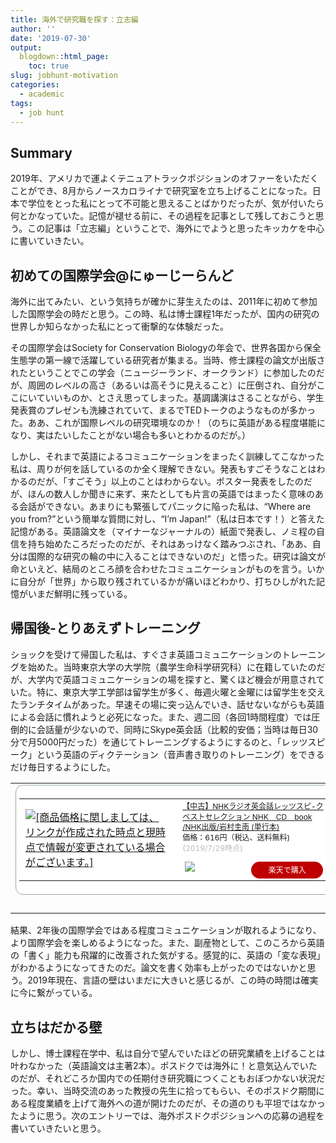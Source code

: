 ```yaml
---
title: 海外で研究職を探す：立志編
author: ''
date: '2019-07-30'
output:
  blogdown::html_page:
    toc: true
slug: jobhunt-motivation
categories:
  - academic
tags:
  - job hunt
---
```


## Summary

2019年、アメリカで運よくテニュアトラックポジションのオファーをいただくことができ、8月からノースカロライナで研究室を立ち上げることになった。日本で学位をとった私にとって不可能と思えることばかりだったが、気が付いたら何とかなっていた。記憶が褪せる前に、その過程を記事として残しておこうと思う。この記事は「立志編」ということで、海外にでようと思ったキッカケを中心に書いていきたい。

## 初めての国際学会@にゅーじーらんど

海外に出てみたい、という気持ちが確かに芽生えたのは、2011年に初めて参加した国際学会の時だと思う。この時、私は博士課程1年だったが、国内の研究の世界しか知らなかった私にとって衝撃的な体験だった。

その国際学会はSociety for Conservation Biologyの年会で、世界各国から保全生態学の第一線で活躍している研究者が集まる。当時、修士課程の論文が出版されたということでこの学会（ニュージーランド、オークランド）に参加したのだが、周囲のレベルの高さ（あるいは高そうに見えること）に圧倒され、自分がここにいていいものか、とさえ思ってしまった。基調講演はさることながら、学生発表賞のプレゼンも洗練されていて、まるでTEDトークのようなものが多かった。ああ、これが国際レベルの研究環境なのか！（のちに英語がある程度堪能になり、実はたいしたことがない場合も多いとわかるのだが。）

しかし、それまで英語によるコミュニケーションをまったく訓練してこなかった私は、周りが何を話しているのか全く理解できない。発表もすごそうなことはわかるのだが、「すごそう」以上のことはわからない。ポスター発表をしたのだが、ほんの数人しか聞きに来ず、来たとしても片言の英語ではまったく意味のある会話ができない。あまりにも緊張してパニックに陥った私は、"Where are you from?"という簡単な質問に対し、"I'm Japan!"（私は日本です！）と答えた記憶がある。英語論文を（マイナーなジャーナルの）紙面で発表し、ノミ程の自信を持ち始めたころだったのだが、それはあっけなく踏みつぶされ、「ああ、自分は国際的な研究の輪の中に入ることはできないのだ」と悟った。研究は論文が命といえど、結局のところ顔を合わせたコミュニケーションがものを言う。いかに自分が「世界」から取り残されているかが痛いほどわかり、打ちひしがれた記憶がいまだ鮮明に残っている。

## 帰国後-とりあえずトレーニング

ショックを受けて帰国した私は、すぐさま英語コミュニケーションのトレーニングを始めた。当時東京大学の大学院（農学生命科学研究科）に在籍していたのだが、大学内で英語コミュニケーションの場を探すと、驚くほど機会が用意されていた。特に、東京大学工学部は留学生が多く、毎週火曜と金曜には留学生を交えたランチタイムがあった。早速その場に突っ込んでいき、話せないながらも英語による会話に慣れようと必死になった。また、週二回（各回1時間程度）では圧倒的に会話量が少ないので、同時にSkype英会話（比較的安価；当時は毎日30分で月5000円だった）を通じてトレーニングするようにするのと、「レッツスピーク」という英語のディクテーション（音声書き取りのトレーニング）をできるだけ毎日するようにした。

<table border="0" cellpadding="0" cellspacing="0"><tr><td><div style="border:1px solid #95a5a6;border-radius:.75rem;background-color:#FFFFFF;width:504px;margin:0px;padding:5px;text-align:center;overflow:hidden;"><table><tr><td style="width:240px"><a href="https://hb.afl.rakuten.co.jp/hgc/18ebfe2a.7cc67444.18ebfe2b.e1a8b7c4/?pc=https%3A%2F%2Fitem.rakuten.co.jp%2Fvaboo%2Fva4331039414u30%2F&m=http%3A%2F%2Fm.rakuten.co.jp%2Fvaboo%2Fi%2F15467463%2F&link_type=picttext&ut=eyJwYWdlIjoiaXRlbSIsInR5cGUiOiJwaWN0dGV4dCIsInNpemUiOiIyNDB4MjQwIiwibmFtIjoxLCJuYW1wIjoicmlnaHQiLCJjb20iOjEsImNvbXAiOiJkb3duIiwicHJpY2UiOjEsImJvciI6MSwiY29sIjoxLCJiYnRuIjoxfQ%3D%3D" target="_blank" rel="nofollow noopener noreferrer" style="word-wrap:break-word;"  ><img src="https://hbb.afl.rakuten.co.jp/hgb/18ebfe2a.7cc67444.18ebfe2b.e1a8b7c4/?me_id=1273418&item_id=15467463&m=https%3A%2F%2Fthumbnail.image.rakuten.co.jp%2F%400_mall%2Fvaboo%2Fcabinet%2Fnoimage.jpg%3F_ex%3D80x80&pc=https%3A%2F%2Fthumbnail.image.rakuten.co.jp%2F%400_mall%2Fvaboo%2Fcabinet%2Fnoimage.jpg%3F_ex%3D240x240&s=240x240&t=picttext" border="0" style="margin:2px" alt="[商品価格に関しましては、リンクが作成された時点と現時点で情報が変更されている場合がございます。]" title="[商品価格に関しましては、リンクが作成された時点と現時点で情報が変更されている場合がございます。]"></a></td><td style="vertical-align:top;width:248px;"><p style="font-size:12px;line-height:1.4em;text-align:left;margin:0px;padding:2px 6px;word-wrap:break-word"><a href="https://hb.afl.rakuten.co.jp/hgc/18ebfe2a.7cc67444.18ebfe2b.e1a8b7c4/?pc=https%3A%2F%2Fitem.rakuten.co.jp%2Fvaboo%2Fva4331039414u30%2F&m=http%3A%2F%2Fm.rakuten.co.jp%2Fvaboo%2Fi%2F15467463%2F&link_type=picttext&ut=eyJwYWdlIjoiaXRlbSIsInR5cGUiOiJwaWN0dGV4dCIsInNpemUiOiIyNDB4MjQwIiwibmFtIjoxLCJuYW1wIjoicmlnaHQiLCJjb20iOjEsImNvbXAiOiJkb3duIiwicHJpY2UiOjEsImJvciI6MSwiY29sIjoxLCJiYnRuIjoxfQ%3D%3D" target="_blank" rel="nofollow noopener noreferrer" style="word-wrap:break-word;"  >【中古】NHKラジオ英会話レッツスピ-クベストセレクション NHK　CD　book /NHK出版/岩村圭南 (単行本)</a><br><span >価格：616円（税込、送料無料)</span> <span style="color:#BBB">(2019/7/29時点)</span></p><div style="margin:10px;"><a href="https://hb.afl.rakuten.co.jp/hgc/18ebfe2a.7cc67444.18ebfe2b.e1a8b7c4/?pc=https%3A%2F%2Fitem.rakuten.co.jp%2Fvaboo%2Fva4331039414u30%2F&m=http%3A%2F%2Fm.rakuten.co.jp%2Fvaboo%2Fi%2F15467463%2F&link_type=picttext&ut=eyJwYWdlIjoiaXRlbSIsInR5cGUiOiJwaWN0dGV4dCIsInNpemUiOiIyNDB4MjQwIiwibmFtIjoxLCJuYW1wIjoicmlnaHQiLCJjb20iOjEsImNvbXAiOiJkb3duIiwicHJpY2UiOjEsImJvciI6MSwiY29sIjoxLCJiYnRuIjoxfQ%3D%3D" target="_blank" rel="nofollow noopener noreferrer" style="word-wrap:break-word;"  ><img src="https://static.affiliate.rakuten.co.jp/makelink/rl.svg" style="float:left;max-height:27px;width:auto;margin-top:0"></a><a href="https://hb.afl.rakuten.co.jp/hgc/18ebfe2a.7cc67444.18ebfe2b.e1a8b7c4/?pc=https%3A%2F%2Fitem.rakuten.co.jp%2Fvaboo%2Fva4331039414u30%2F%3Fscid%3Daf_pc_bbtn&m=http%3A%2F%2Fm.rakuten.co.jp%2Fvaboo%2Fi%2F15467463%2F%3Fscid%3Daf_pc_bbtn&link_type=picttext&ut=eyJwYWdlIjoiaXRlbSIsInR5cGUiOiJwaWN0dGV4dCIsInNpemUiOiIyNDB4MjQwIiwibmFtIjoxLCJuYW1wIjoicmlnaHQiLCJjb20iOjEsImNvbXAiOiJkb3duIiwicHJpY2UiOjEsImJvciI6MSwiY29sIjoxLCJiYnRuIjoxfQ==" target="_blank" rel="nofollow noopener noreferrer" style="word-wrap:break-word;"  ><div style="float:right;width:41%;height:27px;background-color:#bf0000;color:#fff !important;font-size:12px;font-weight:500;line-height:27px;margin-left:1px;padding: 0 12px;border-radius:16px;cursor:pointer;text-align:center;">楽天で購入</div></a></div></td><tr></table></div><br><p style="color:#000000;font-size:12px;line-height:1.4em;margin:5px;word-wrap:break-word"></p></td></tr></table>

結果、2年後の国際学会ではある程度コミュニケーションが取れるようになり、より国際学会を楽しめるようになった。また、副産物として、このころから英語の「書く」能力も飛躍的に改善された気がする。感覚的に、英語の「変な表現」がわかるようになってきたのだ。論文を書く効率も上がったのではないかと思う。2019年現在、言語の壁はいまだに大きいと感じるが、この時の時間は確実に今に繋がっている。
 
## 立ちはだかる壁
しかし、博士課程在学中、私は自分で望んでいたほどの研究業績を上げることは叶わなかった（英語論文は主著2本）。ポスドクでは海外に！と意気込んでいたのだが、それどころか国内での任期付き研究職につくこともおぼつかない状況だった。幸い、当時交流のあった教授の先生に拾ってもらい、そのポスドク期間にある程度業績を上げて海外への道が開けたのだが、その道のりも平坦ではなかったように思う。次のエントリーでは、海外ポスドクポジションへの応募の過程を書いていきたいと思う。